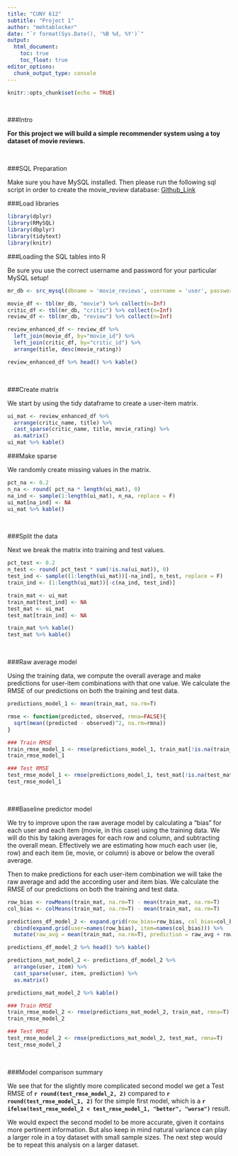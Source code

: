 ---
title: "CUNY 612"
subtitle: "Project 1"
author: "mehtablocker"
date: "`r format(Sys.Date(), '%B %d, %Y')`"
output:
  html_document:
    toc: true
    toc_float: true
editor_options: 
  chunk_output_type: console
---

<style type="text/css">
h3 {
  color: DarkBlue;
}
</style>

```{r setup, include=FALSE}
knitr::opts_chunk$set(echo = TRUE)

```

<br>

###Intro

__For this project we will build a simple recommender system using a toy dataset of movie reviews.__

<br>

###SQL Preparation

Make sure you have MySQL installed. Then please run the following sql script in order to create the movie_review database: 
[Github_Link](https://raw.githubusercontent.com/mehtablocker/cuny_607/master/cuny_607_week_2_hw.sql)


###Load libraries

```{r load_libraries, message=FALSE, warning=FALSE}
library(dplyr)
library(RMySQL)
library(dbplyr)
library(tidytext)
library(knitr)
```


###Loading the SQL tables into R

Be sure you use the correct username and password for your particular MySQL setup!

```{r load_tables}
mr_db <- src_mysql(dbname = 'movie_reviews', username = 'user', password = 'password')

movie_df <- tbl(mr_db, "movie") %>% collect(n=Inf)
critic_df <- tbl(mr_db, "critic") %>% collect(n=Inf)
review_df <- tbl(mr_db, "review") %>% collect(n=Inf)

review_enhanced_df <- review_df %>% 
  left_join(movie_df, by="movie_id") %>% 
  left_join(critic_df, by="critic_id") %>% 
  arrange(title, desc(movie_rating))

review_enhanced_df %>% head() %>% kable()

```

<br>

###Create matrix

We start by using the tidy dataframe to create a user-item matrix.

```{r create_mat}
ui_mat <- review_enhanced_df %>% 
  arrange(critic_name, title) %>% 
  cast_sparse(critic_name, title, movie_rating) %>% 
  as.matrix()
ui_mat %>% kable()
```

###Make sparse

We randomly create missing values in the matrix.

```{r make_sparse}
pct_na <- 0.2
n_na <- round( pct_na * length(ui_mat), 0)
na_ind <- sample(1:length(ui_mat), n_na, replace = F)
ui_mat[na_ind] <- NA
ui_mat %>% kable()
```

<br>

###Split the data

Next we break the matrix into training and test values.

```{r split_data}
pct_test <- 0.2
n_test <- round( pct_test * sum(!is.na(ui_mat)), 0)
test_ind <- sample((1:length(ui_mat))[-na_ind], n_test, replace = F)
train_ind <- (1:length(ui_mat))[-c(na_ind, test_ind)]

train_mat <- ui_mat
train_mat[test_ind] <- NA
test_mat <- ui_mat
test_mat[train_ind] <- NA

train_mat %>% kable()
test_mat %>% kable()
```

<br>

###Raw average model

Using the training data, we compute the overall average and make predictions for user-item combinations with that one value. We calculate the RMSE of our predictions on both the training and test data.

```{r raw_avg}
predictions_model_1 <- mean(train_mat, na.rm=T)

rmse <- function(predicted, observed, rmna=FALSE){
  sqrt(mean((predicted - observed)^2, na.rm=rmna))
}

### Train RMSE
train_rmse_model_1 <- rmse(predictions_model_1, train_mat[!is.na(train_mat)])
train_rmse_model_1

### Test RMSE
test_rmse_model_1 <- rmse(predictions_model_1, test_mat[!is.na(test_mat)])
test_rmse_model_1
```

<br>

###Baseline predictor model

We try to improve upon the raw average model by calculating a "bias" for each user and each item (movie, in this case) using the training data. We will do this by taking averages for each row and column, and subtracting the overall mean. Effectively we are estimating how much each user (ie, row) and each item (ie, movie, or column) is above or below the overall average.  

Then to make predictions for each user-item combination we will take the raw average and add the according user and item bias. We calculate the RMSE of our predictions on both the training and test data.

```{r baseline_pred}
row_bias <- rowMeans(train_mat, na.rm=T) - mean(train_mat, na.rm=T)
col_bias <- colMeans(train_mat, na.rm=T) - mean(train_mat, na.rm=T)

predictions_df_model_2 <- expand.grid(row_bias=row_bias, col_bias=col_bias) %>% 
  cbind(expand.grid(user=names(row_bias), item=names(col_bias))) %>% 
  mutate(raw_avg = mean(train_mat, na.rm=T), prediction = raw_avg + row_bias + col_bias)

predictions_df_model_2 %>% head() %>% kable()

predictions_mat_model_2 <- predictions_df_model_2 %>% 
  arrange(user, item) %>% 
  cast_sparse(user, item, prediction) %>% 
  as.matrix()

predictions_mat_model_2 %>% kable()

### Train RMSE
train_rmse_model_2 <- rmse(predictions_mat_model_2, train_mat, rmna=T)
train_rmse_model_2

### Test RMSE
test_rmse_model_2 <- rmse(predictions_mat_model_2, test_mat, rmna=T)
test_rmse_model_2
```

<br>

###Model comparison summary

We see that for the slightly more complicated second model we get a Test RMSE of __`r round(test_rmse_model_2, 2)`__ compared to __`r round(test_rmse_model_1, 2)`__ for the simple first model, which is a __`r ifelse(test_rmse_model_2 < test_rmse_model_1, "better", "worse")`__ result.

We would expect the second model to be more accurate, given it contains more pertinent information. But also keep in mind natural variance can play a larger role in a toy dataset with small sample sizes. The next step would be to repeat this analysis on a larger dataset.
